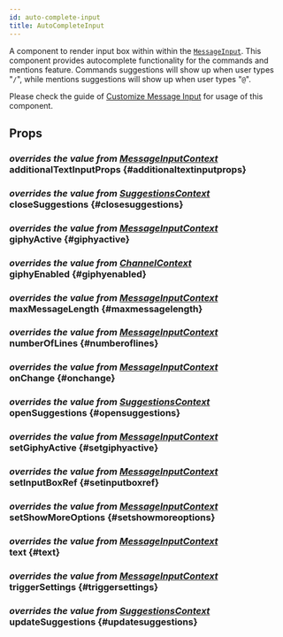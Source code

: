 ```yaml
---
id: auto-complete-input
title: AutoCompleteInput
---
```







A component to render input box within within the [`MessageInput`](./message_input.mdx).
This component provides autocomplete functionality for the commands and mentions feature.
Commands suggestions will show up when user types "`/`", while mentions suggestions will show up when user types "`@`".

Please check the guide of [Customize Message Input](../guides/message_input.mdx) for usage of this component.

## Props

### <div class="label description">_overrides the value from [MessageInputContext](../contexts/message_input_context.mdx#additionaltextinputprops)_</div> additionalTextInputProps {#additionaltextinputprops}

<AdditionalTextInputProps />

### <div class="label description">_overrides the value from [SuggestionsContext](../contexts/suggestions_context.mdx#closesuggestions)_</div> closeSuggestions {#closesuggestions}

<CloseSuggestions />

### <div class="label description">_overrides the value from [MessageInputContext](../contexts/message_input_context.mdx#giphyactive)_</div> giphyActive {#giphyactive}

<GiphyActive />

### <div class="label description">_overrides the value from [ChannelContext](../contexts/channel_context.mdx#giphyenabled)_</div> giphyEnabled {#giphyenabled}

<GiphyEnabled />

### <div class="label description">_overrides the value from [MessageInputContext](../contexts/message_input_context.mdx#maxmessagelength)_</div> maxMessageLength {#maxmessagelength}

<MaxMessageLength />

### <div class="label description">_overrides the value from [MessageInputContext](../contexts/message_input_context.mdx#numberoflines)_</div> numberOfLines {#numberoflines}

<NumberOfLines />

### <div class="label description">_overrides the value from [MessageInputContext](../contexts/message_input_context.mdx#onchange)_</div> onChange {#onchange}

<OnChange />

### <div class="label description">_overrides the value from [SuggestionsContext](../contexts/suggestions_context.mdx#opensuggestions)_</div> openSuggestions {#opensuggestions}

<OpenSuggestions />

### <div class="label description">_overrides the value from [MessageInputContext](../contexts/message_input_context.mdx#setgiphyactive)_</div> setGiphyActive {#setgiphyactive}

<SetGiphyActive />

### <div class="label description">_overrides the value from [MessageInputContext](../contexts/message_input_context.mdx#setinputboxref)_</div> setInputBoxRef {#setinputboxref}

<SetInputBoxRef />

### <div class="label description">_overrides the value from [MessageInputContext](../contexts/message_input_context.mdx#setshowmoreoptions)_</div> setShowMoreOptions {#setshowmoreoptions}

<SetShowMoreOptions />

### <div class="label description">_overrides the value from [MessageInputContext](../contexts/message_input_context.mdx#text)_</div> text {#text}

<Text />

### <div class="label description">_overrides the value from [MessageInputContext](../contexts/message_input_context.mdx#triggersettings)_</div> triggerSettings {#triggersettings}

<TriggerSettings />

### <div class="label description">_overrides the value from [SuggestionsContext](../contexts/suggestions_context.mdx#updatesuggestions)_</div> updateSuggestions {#updatesuggestions}

<UpdateSuggestions />